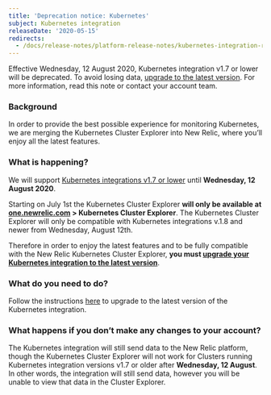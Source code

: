 ```yaml
---
title: 'Deprecation notice: Kubernetes'
subject: Kubernetes integration
releaseDate: '2020-05-15'
redirects:
  - /docs/release-notes/platform-release-notes/kubernetes-integration-release-notes/deprecation-notice-kubernetes-v17-or-lower
---
```


Effective Wednesday, 12 August 2020, Kubernetes integration v1.7 or lower will be deprecated. To avoid losing data, [upgrade to the latest version](https://docs.newrelic.com/docs/integrations/kubernetes-integration/installation/kubernetes-installation-configuration#update). For more information, read this note or contact your account team.

### Background

In order to provide the best possible experience for monitoring Kubernetes, we are merging the Kubernetes Cluster Explorer into New Relic, where you’ll enjoy all the latest features.

### What is happening?

We will support [Kubernetes integrations v1.7 or lower](https://docs.newrelic.com/docs/release-notes/platform-release-notes/host-integrations-release-notes/new-relic-integration-kubernetes-170) until **Wednesday, 12 August 2020**.

Starting on July 1st the Kubernetes Cluster Explorer **will only be available at [one.newrelic.com](https://one.newrelic.com/) > Kubernetes Cluster Explorer**. The Kubernetes Cluster Explorer will only be compatible with Kubernetes integrations v.1.8 and newer from Wednesday, August 12th.

Therefore in order to enjoy the latest features and to be fully compatible with the New Relic Kubernetes Cluster Explorer, **you must [upgrade your Kubernetes integration to the latest version](https://docs.newrelic.com/docs/integrations/kubernetes-integration/installation/kubernetes-installation-configuration#update)**.

### What do you need to do?

Follow the instructions [here](https://docs.newrelic.com/docs/integrations/kubernetes-integration/installation/kubernetes-installation-configuration#update) to upgrade to the latest version of the Kubernetes integration.

### What happens if you don’t make any changes to your account?

The Kubernetes integration will still send data to the New Relic platform, though the Kubernetes Cluster Explorer will not work for Clusters running Kubernetes integration versions v1.7 or older after **Wednesday, 12 August**. In other words, the integration will still send data, however you will be unable to view that data in the Cluster Explorer.
